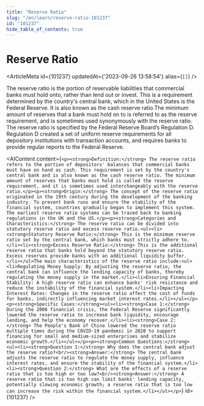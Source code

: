 ```yaml
---
title: "Reserve Ratio"
slug: "/en/learn/reserve-ratio-101237"
id: "101237"
hide_table_of_contents: true
---
```



# Reserve Ratio

<ArticleMeta id={101237} updatedAt={'2023-09-26 13:58:54'} alias={`[]`} />
<div className='border-solid border-b border-t-0 my-4 border-[var(--ifm-color-gray-300)]' />

The reserve ratio is the portion of reservable liabilities that commercial banks must hold onto, rather than lend out or invest. This is a requirement determined by the country's central bank, which in the United States is the Federal Reserve. It is also known as the cash reserve ratio.The minimum amount of reserves that a bank must hold on to is referred to as the reserve requirement, and is sometimes used synonymously with the reserve ratio. The reserve ratio is specified by the Federal Reserve Board’s Regulation D. Regulation D created a set of uniform reserve requirements for all depository institutions with transaction accounts, and requires banks to provide regular reports to the Federal Reserve.

<AIContent content={`<p><strong>Definition:</strong> The reserve ratio refers to the portion of depositors' balances that commercial banks must have on hand as cash. This requirement is set by the country's central bank and is also known as the cash reserve ratio. The minimum amount of reserves that banks must hold is called the reserve requirement, and it is sometimes used interchangeably with the reserve ratio.</p><p><strong>Origin:</strong> The concept of the reserve ratio originated in the 19th century during the development of the banking industry. To prevent bank runs and ensure the stability of the financial system, countries gradually began to implement this system. The earliest reserve ratio systems can be traced back to banking regulations in the UK and the US.</p><p><strong>Categories and Characteristics:</strong> The reserve ratio can be divided into statutory reserve ratio and excess reserve ratio.<ul><li><strong>Statutory Reserve Ratio:</strong> This is the minimum reserve ratio set by the central bank, which banks must strictly adhere to.</li><li><strong>Excess Reserve Ratio:</strong> This is the additional reserve ratio that banks hold beyond the statutory reserve ratio. Excess reserves provide banks with an additional liquidity buffer.</li></ul>The main characteristics of the reserve ratio include:<ul><li>Regulating Money Supply: By adjusting the reserve ratio, the central bank can influence the lending capacity of banks, thereby regulating the money supply in the market.</li><li>Ensuring Financial Stability: A high reserve ratio can enhance banks' risk resistance and reduce the instability of the financial system.</li><li>Impacting Interest Rates: Changes in the reserve ratio affect the cost of funds for banks, indirectly influencing market interest rates.</li></ul></p><p><strong>Specific Cases:</strong><ul><li><strong>Case 1:</strong> During the 2008 financial crisis, the Federal Reserve significantly lowered the reserve ratio to increase bank liquidity, encourage lending, and help the economy recover.</li><li><strong>Case 2:</strong> The People's Bank of China lowered the reserve ratio multiple times during the COVID-19 pandemic in 2020 to support financing for small and medium-sized enterprises and stabilize economic growth.</li></ul></p><p><strong>Common Questions:</strong><ul><li><strong>Question 1:</strong> Why does the central bank adjust the reserve ratio?<br/><strong>Answer:</strong> The central bank adjusts the reserve ratio to regulate the money supply, influence interest rates, and ensure the stability of the financial system.</li><li><strong>Question 2:</strong> What are the effects of a reserve ratio that is too high or too low?<br/><strong>Answer:</strong> A reserve ratio that is too high can limit banks' lending capacity, potentially slowing economic growth; a reserve ratio that is too low can increase the risk within the financial system.</li></ul></p>`} id={101237} />
